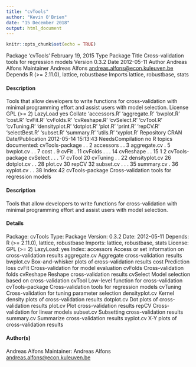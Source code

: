 ```yaml
---
title: "cvTools"
author: "Kevin O'Brien"
date: "15 December 2018"
output: html_document
---
```


```r
knitr::opts_chunk$set(echo = TRUE)
```
Package 'cvTools'
February 19, 2015
Type Package
Title Cross-validation tools for regression models
Version 0.3.2
Date 2012-05-11
Author Andreas Alfons
Maintainer Andreas Alfons <andreas.alfons@econ.kuleuven.be>
Depends R (>= 2.11.0), lattice, robustbase
Imports lattice, robustbase, stats

#### Description 
 Tools that allow developers to write functions for
cross-validation with minimal programming effort and assist
users with model selection.
License GPL (>= 2)
LazyLoad yes
Collate 'accessors.R' 'aggregate.R' 'bwplot.R' 'cost.R' 'cvFit.R'
'cvFolds.R' 'cvReshape.R' 'cvSelect.R' 'cvTool.R' 'cvTuning.R'
'densityplot.R' 'dotplot.R' 'plot.R' 'print.R' 'repCV.R'
'selectBest.R' 'subset.R' 'summary.R' 'utils.R' 'xyplot.R'
Repository CRAN
Date/Publication 2012-05-14 15:13:43
NeedsCompilation no
R topics documented:
cvTools-package          . . 2
accessors           . . 3
aggregate.cv           . 5
bwplot.cv           . . 7
cost            . 9
cvFit            . 11
cvFolds           . . . 14
cvReshape           . . 15
1
2 cvTools-package
cvSelect           . . . 17
cvTool            20
cvTuning           . . 22
densityplot.cv           26
dotplot.cv           . . 28
plot.cv            30
repCV            32
subset.cv           . . . 35
summary.cv           . 36
xyplot.cv           . . 38
Index 42
cvTools-package Cross-validation tools for regression models

#### Description 

Tools that allow developers to write functions for cross-validation with minimal programming effort
and assist users with model selection.

#### Details 

Package: cvTools
Type: Package
Version: 0.3.2
Date: 2012-05-11
Depends: R (>= 2.11.0), lattice, robustbase
Imports: lattice, robustbase, stats
License: GPL (>= 2)
LazyLoad: yes
Index:
accessors Access or set information on cross-validation
results
aggregate.cv Aggregate cross-validation results
bwplot.cv Box-and-whisker plots of cross-validation
results
cost Prediction loss
cvFit Cross-validation for model evaluation
cvFolds Cross-validation folds
cvReshape Reshape cross-validation results
cvSelect Model selection based on cross-validation
cvTool Low-level function for cross-validation
cvTools-package Cross-validation tools for regression models
cvTuning Cross-validation for tuning parameter selection
densityplot.cv Kernel density plots of cross-validation
results
dotplot.cv Dot plots of cross-validation results
plot.cv Plot cross-validation results
repCV Cross-validation for linear models
subset.cv Subsetting cross-validation results
summary.cv Summarize cross-validation results
xyplot.cv X-Y plots of cross-validation results

#### Author(s)
Andreas Alfons
Maintainer: Andreas Alfons <andreas.alfons@econ.kuleuven.be>
